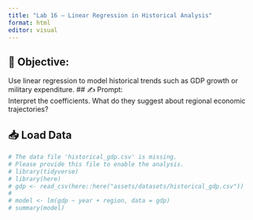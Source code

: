 ```yaml
---
title: "Lab 16 – Linear Regression in Historical Analysis"
format: html
editor: visual
---
```


## 🧭 Objective:  
Use linear regression to model historical trends such as GDP growth or military expenditure.
## ✍️ Prompt:   
Interpret the coefficients. What do they suggest about regional economic trajectories?

## 📥 Load Data
```r
# The data file 'historical_gdp.csv' is missing.
# Please provide this file to enable the analysis.
# library(tidyverse)
# library(here)
# gdp <- read_csv(here::here("assets/datasets/historical_gdp.csv"))
# 
# model <- lm(gdp ~ year + region, data = gdp)
# summary(model)
```

